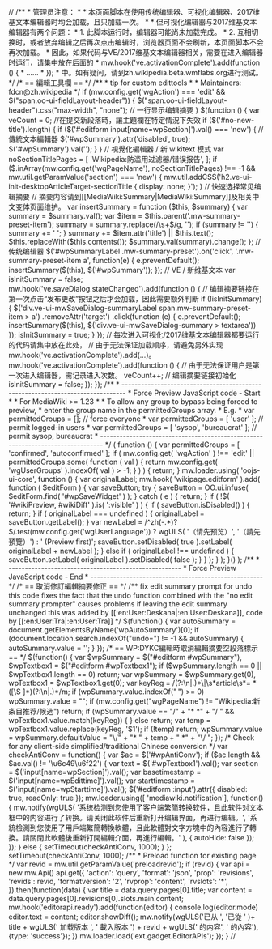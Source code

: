 //<nowiki>

/**
 * 管理员注意：
 *
 * 本页面脚本在使用传统编辑器、可视化编辑器、2017维基文本编辑器时均会加载，且只加载一次。
 *
 * 但可视化编辑器与2017维基文本编辑器有两个问题：
 * 1. 此脚本运行时，编辑器可能尚未加载完成。
 * 2. 互相切换时，或者放弃编辑之后再次点击编辑时，浏览器页面不会刷新，本页面脚本不会再次加载。
 * 因此，如果代码与VE/2017维基文本编辑器相关，需要在进入编辑器时运行，请集中放在后面的
 * mw.hook('ve.activationComplete').add(function () {
 *     ......
 * });
 * 中。如有疑问，请到zh.wikipedia.beta.wmflabs.org进行测试。
 */

/*
== 編輯工具欄 ==
*/

/**
 * tip for custom edittools
 *
 * Maintainers: fdcn@zh.wikipedia
 */
if (mw.config.get('wgAction') === 'edit' && $("span.oo-ui-fieldLayout-header")) {
    $("span.oo-ui-fieldLayout-header").css("max-width", "none"); // 一行显示编辑摘要
}

$(function () {
    var veCount = 0;

    //在提交新段落時，讓主題欄在特定情況下失效
    if ($('#no-new-title').length) {
        if ($('#editform input[name=wpSection]').val() === 'new') {
            // 傳統文本編輯器
            $('#wpSummary').attr('disabled', true);
            $('#wpSummary').val('');
        }
    }

    // 視覺化編輯器 / 新 wikitext 模式
    var noSectionTitlePages = [
        'Wikipedia:防滥用过滤器/错误报告',
    ];
    if ($.inArray(mw.config.get('wgPageName'), noSectionTitlePages) !== -1
        && mw.util.getParamValue('section') === 'new') {
        mw.util.addCSS('h2.ve-ui-init-desktopArticleTarget-sectionTitle { display: none; }');
    }



    // 快速选择常见编辑摘要
    // 摘要内容请到[[MediaWiki:Summary|MediaWiki:Summary]]及相关中文变体页面维护。
    var insertSummary = function ($this, $summary) {
        var summary = $summary.val();
        var $item = $this.parent('.mw-summary-preset-item');
        summary = summary.replace(/\s+$/g, '');
        if (summary != '') {
            summary += ' ';
        }
        summary += $item.attr('title') || $this.text();
        $this.replaceWith($this.contents());
        $summary.val(summary).change();
    };

    // 传统编辑器
    $('#wpSummaryLabel .mw-summary-preset').on('click', '.mw-summary-preset-item a', function(e) {
        e.preventDefault();
        insertSummary($(this), $('#wpSummary'));
    });

    // VE / 新维基文本
    var isInitSummary = false;
    mw.hook('ve.saveDialog.stateChanged').add(function () {
        // 编辑摘要链接在第一次点击“发布更改”按钮之后才会加载，因此需要额外判断
        if (!isInitSummary) {
            $('div.ve-ui-mwSaveDialog-summaryLabel span.mw-summary-preset-item > a')
                .removeAttr('target')
                .click(function (e) {
                    e.preventDefault();
                    insertSummary($(this), $('div.ve-ui-mwSaveDialog-summary > textarea'))
                });
            isInitSummary = true;
        }
    });


    // 每次进入可视化/2017维基文本编辑器都要运行的代码请集中放在此处，
    // 由于无法保证加载顺序，请避免另外实现mw.hook('ve.activationComplete').add(...)。
    mw.hook('ve.activationComplete').add(function () {
        // 由于无法保证用户是第一次进入编辑器，需记录进入次数。
        veCount++;

        // 编辑摘要链接初始化
        isInitSummary = false;
    });
});


/**
 * -------------------------------------------------------------------------------
 *  Force Preview JavaScript code - Start
 *
 *  For MediaWiki >= 1.23
 *
 *  To allow any group to bypass being forced to preview,
 *  enter the group name in the permittedGroups array.
 *  E.g.
 *    var permittedGroups = [];                        // force everyone
 *    var permittedGroups = [ 'user' ];                // permit logged-in users
 *    var permittedGroups = [ 'sysop', 'bureaucrat' ]; // permit sysop, bureaucrat
 * -------------------------------------------------------------------------------
 */

( function () {
    var permittedGroups = [ 'confirmed', 'autoconfirmed' ];
    if (
        mw.config.get( 'wgAction' ) !== 'edit' ||
        permittedGroups.some( function ( val ) {
            return mw.config.get( 'wgUserGroups' ).indexOf( val ) > -1;
        } )
    ) {
        return;
    }
    mw.loader.using( 'oojs-ui-core', function () {
        var originalLabel;
        mw.hook( 'wikipage.editform' ).add( function ( $editForm ) {
            var saveButton;
            try {
                saveButton = OO.ui.infuse( $editForm.find( '#wpSaveWidget' ) );
            } catch ( e ) {
                return;
            }
            if ( !$( '#wikiPreview, #wikiDiff' ).is( ':visible' ) ) {
                if ( saveButton.isDisabled() ) {
                    return;
                }
                if ( originalLabel === undefined ) {
                    originalLabel = saveButton.getLabel();
                }
                var newLabel = /^zh(-.*)?$/.test(mw.config.get('wgUserLanguage')) ?  wgULS( '（请先预览）', '（請先預覽）') : ' (Preview first)';
                saveButton.setDisabled( true ).setLabel( originalLabel + newLabel );
            }
            else if ( originalLabel !== undefined ) {
                saveButton.setLabel( originalLabel ).setDisabled( false );
            }
        } );
    } );
}() );

/**
 * -----------------------------------------------------
 *   Force Preview JavaScript code - End
 * -----------------------------------------------------
 */

/*

== 取消修訂編輯摘要修正 ==
*/
/**
  fix edit summary prompt for undo
  this code fixes the fact that the undo function combined with the "no edit summary prompter" causes problems if leaving the edit summary unchanged
  this was added by [[:en:User:Deskana|:en:User:Deskana]], code by [[:en:User:Tra|:en:User:Tra]]
*/
$(function() {
    var autoSummary = document.getElementsByName('wpAutoSummary')[0];
    if (document.location.search.indexOf("undo=") != -1 && autoSummary) { autoSummary.value = ''; }
});


/*
== WP:DYKC編輯時取消編輯摘要空段落標示 ==
*/
$(function() {
    var $wpSummary = $("#editform #wpSummary"), $wpTextbox1 = $("#editform #wpTextbox1");
    if ($wpSummary.length == 0 || $wpTextbox1.length == 0) return;
    var wpSummary = $wpSummary.get(0), wpTextbox1 = $wpTextbox1.get(0);
    var keyReg = /(?:\n|.)*\|\s*article\s*= *([\S ]*)(?:\n|.)*/m;
    if (wpSummary.value.indexOf("  ") >= 0) wpSummary.value = "";
    if (mw.config.get("wgPageName") != "Wikipedia:新条目推荐/候选") return;
    if (wpSummary.value == "/" + "*  *" + "/ " && wpTextbox1.value.match(keyReg)) { } else return;
    var temp = wpTextbox1.value.replace(keyReg, '$1');
    if (!temp) return;
    wpSummary.value = wpSummary.defaultValue = "\/" + "* " + temp + " *" + "\/ ";
});


/* Check for any client-side simplified/traditional Chinese conversion */
var checkAntiConv = function() {
    var $ac = $('#wpAntiConv');
    if ($ac.length && $ac.val() != '\u6c49\u6f22') {
        var text = $('#wpTextbox1').val();
        var section = $('input[name=wpSection]').val();
        var basetimestamp = $('input[name=wpEdittime]').val();
        var starttimestamp = $('input[name=wpStarttime]').val();
        $('#editform :input').attr({ disabled: true, readOnly: true });
        mw.loader.using([ 'mediawiki.notification'], function() {
            mw.notify(wgULS(
                '系统检测到您使用了客户端繁简转换软件，且此软件对文本框中的内容进行了转换。请关闭此软件后重新打开编辑界面，再进行编辑。',
                '系統檢測到您使用了用戶端繁簡轉換軟體，且此軟體對文字方塊中的內容進行了轉換。請關閉此軟體後重新打開編輯介面，再進行編輯。'
            ), { autoHide: false });
        });
    } else {
        setTimeout(checkAntiConv, 1000);
    }
};
setTimeout(checkAntiConv, 1000);

/**
 * Preload function for existing page
 */
var revid = mw.util.getParamValue('preloadrevid');
if (revid) {
	var api = new mw.Api()
	api.get({
		'action': 'query',
		'format': 'json',
		'prop': 'revisions',
		'revids': revid,
		'formatversion': '2',
		'rvprop': 'content',
		'rvslots': '*',
	}).then(function(data) {
		var title = data.query.pages[0].title;
		var content = data.query.pages[0].revisions[0].slots.main.content;
		mw.hook('editorapi.ready').add(function(editor) {
			console.log(editor.mode)
			editor.text = content;
			editor.showDiff();
			mw.notify(wgULS('已从 ', '已從 ' )+ title + wgULS(' 加载版本 ', ' 載入版本 ') + revid + wgULS(' 的内容', ' 的內容'), {type: 'success'});
		})
		mw.loader.load('ext.gadget.EditorAPIs');
	});
}

//</nowiki>